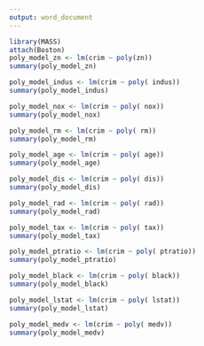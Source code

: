 ---
output: word_document
---
```{r}
library(MASS)
attach(Boston)
poly_model_zn <- lm(crim ~ poly(zn))
summary(poly_model_zn)
```
```{r}
poly_model_indus <- lm(crim ~ poly( indus))
summary(poly_model_indus)
```

```{r}
poly_model_nox <- lm(crim ~ poly( nox))
summary(poly_model_nox)

```
```{r}
poly_model_rm <- lm(crim ~ poly( rm))
summary(poly_model_rm)

```
```{r}
poly_model_age <- lm(crim ~ poly( age))
summary(poly_model_age)
```
```{r}
poly_model_dis <- lm(crim ~ poly( dis))
summary(poly_model_dis)
```
```{r}
poly_model_rad <- lm(crim ~ poly( rad))
summary(poly_model_rad)

```
```{r}
poly_model_tax <- lm(crim ~ poly( tax))
summary(poly_model_tax)
```
```{r}
poly_model_ptratio <- lm(crim ~ poly( ptratio))
summary(poly_model_ptratio)

```
```{r}
poly_model_black <- lm(crim ~ poly( black))
summary(poly_model_black)
```

```{r}
poly_model_lstat <- lm(crim ~ poly( lstat))
summary(poly_model_lstat)

```
```{r}
poly_model_medv <- lm(crim ~ poly( medv))
summary(poly_model_medv)
```
